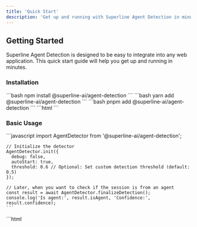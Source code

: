 ```yaml
---
title: 'Quick Start'
description: 'Get up and running with Superline Agent Detection in minutes'
---
```


## Getting Started

Superline Agent Detection is designed to be easy to integrate into any web application. This quick start guide will help you get up and running in minutes.

### Installation

<Tabs>
  <Tab title="npm">
    ```bash
    npm install @superline-ai/agent-detection
    ```
  </Tab>
  <Tab title="yarn">
    ```bash
    yarn add @superline-ai/agent-detection
    ```
  </Tab>
  <Tab title="pnpm">
    ```bash
    pnpm add @superline-ai/agent-detection
    ```
  </Tab>
  <Tab title="Script Tag">
    ```html
    <!-- Add the script with defer attribute -->
    <script src="https://cdn.jsdelivr.net/npm/@superline-ai/agent-detection/dist/umd/index.umd.js" defer></script>
    ```
  </Tab>
</Tabs>

### Basic Usage

<Tabs>
  <Tab title="ES Modules">
    ```javascript
    import AgentDetector from '@superline-ai/agent-detection';

    // Initialize the detector
    AgentDetector.init({
      debug: false,
      autoStart: true,
      threshold: 0.6 // Optional: Set custom detection threshold (default: 0.5)
    });

    // Later, when you want to check if the session is from an agent
    const result = await AgentDetector.finalizeDetection();
    console.log('Is agent:', result.isAgent, 'Confidence:', result.confidence);
    ```
  </Tab>
  <Tab title="Script Tag">
    ```html
    <script defer>
      document.addEventListener('DOMContentLoaded', function() {
        // Initialize it
        AgentDetector.init({
          debug: false,
          autoStart: true,
          threshold: 0.6 // Optional: Set custom detection threshold (default: 0.5)
        });
        
        // Later, check if the session is from an agent
        AgentDetector.finalizeDetection()
          .then(result => {
            console.log('Is agent:', result.isAgent, 'Confidence:', result.confidence);
          });
      });
    </script>
    ```
  </Tab>
</Tabs>

## Integration with Analytics

You can easily integrate Superline Agent Detection with your analytics platform to differentiate between humans and AI agents in your metrics.

```javascript
// After getting the detection result
const result = await AgentDetector.finalizeDetection();

// Example with Google Analytics 4
gtag('set', 'user_properties', {
  is_agent: result.isAgent,
  agent_confidence: result.confidence
});

// Example with Mixpanel
mixpanel.people.set({
  'Is Agent': result.isAgent,
  'Agent Confidence': result.confidence
});
```

<Card title="Analytics Integrations" icon="chart-line" href="/guides/google-analytics">
  Learn more about integrating with analytics platforms like Google Analytics and Mixpanel
</Card>

## Next Steps

<CardGroup cols={2}>
  <Card
    title="Core Concepts"
    icon="brain"
    href="/core-concepts/overview"
  >
    Learn about the detection model and feature extraction system
  </Card>
  <Card
    title="API Reference"
    icon="code"
    href="/api-reference/agent-detector"
  >
    Explore the complete API reference
  </Card>
</CardGroup>
